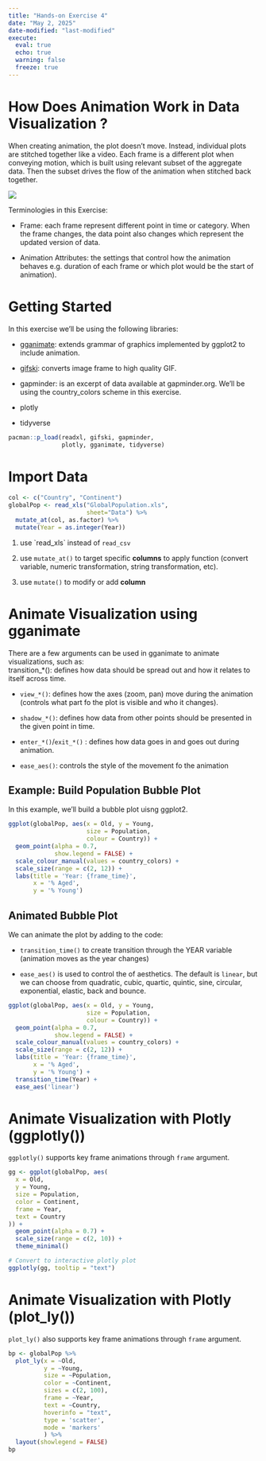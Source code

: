 ```yaml
---
title: "Hands-on Exercise 4"
date: "May 2, 2025"
date-modified: "last-modified"
execute: 
  eval: true
  echo: true
  warning: false
  freeze: true
---
```


# How Does Animation Work in Data Visualization ?

When creating animation, the plot doesn't move. Instead, individual plots are stitched together like a video. Each frame is a different plot when conveying motion, which is built using relevant subset of the aggregate data. Then the subset drives the flow of the animation when stitched back together.

![](/images/hands_on%203%20illustration.png)

Terminologies in this Exercise:

-   Frame: each frame represent different point in time or category. When the frame changes, the data point also changes which represent the updated version of data.

-   Animation Attributes: the settings that control how the animation behaves e.g. duration of each frame or which plot would be the start of animation).

# Getting Started

In this exercise we'll be using the following libraries:

-   <a href=https://gganimate.com/>gganimate</a>: extends grammar of graphics implemented by ggplot2 to include animation.

-   <a href=https://www.rdocumentation.org/packages/gifski/versions/1.32.0-1/topics/gifski>gifski</a>: converts image frame to high quality GIF.

-   gapminder: is an excerpt of data available at gapminder.org. We'll be using the country_colors scheme in this exercise.

-   plotly

-   tidyverse

```r
pacman::p_load(readxl, gifski, gapminder,
               plotly, gganimate, tidyverse)
```

# Import Data

```r
col <- c("Country", "Continent")
globalPop <- read_xls("GlobalPopulation.xls",
                      sheet="Data") %>%
  mutate_at(col, as.factor) %>%
  mutate(Year = as.integer(Year))
```

::: {.callout-tip title="How to extract data from .xls file"}
1.  use \`read_xls\` instead of `read_csv`

2.  use `mutate_at()` to target specific **columns** to apply function (convert variable, numeric transformation, string transformation, etc).

3.  use `mutate()` to modify or add **column**
:::

# Animate Visualization using gganimate

There are a few arguments can be used in gganimate to animate visualizations, such as:\
transition\_\*(): defines how data should be spread out and how it relates to itself across time.

-   `view_*()`: defines how the axes (zoom, pan) move during the animation (controls what part fo the plot is visible and who it changes).

-   `shadow_*()`: defines how data from other points should be presented in the given point in time.

-   `enter_*()`/`exit_*()` : defines how data goes in and goes out during animation.

-   `ease_aes()`: controls the style of the movement fo the animation

## Example: Build Population Bubble Plot

In this example, we'll build a bubble plot uisng ggplot2.

```r
ggplot(globalPop, aes(x = Old, y = Young, 
                      size = Population, 
                      colour = Country)) +
  geom_point(alpha = 0.7, 
             show.legend = FALSE) +
  scale_colour_manual(values = country_colors) +
  scale_size(range = c(2, 12)) +
  labs(title = 'Year: {frame_time}', 
       x = '% Aged', 
       y = '% Young') 
```

## Animated Bubble Plot

We can animate the plot by adding to the code:

-   `transition_time()` to create transition through the YEAR variable (animation moves as the year changes)

-   `ease_aes()` is used to control the of aesthetics. The default is `linear`, but we can choose from quadratic, cubic, quartic, quintic, sine, circular, exponential, elastic, back and bounce.

```r
ggplot(globalPop, aes(x = Old, y = Young, 
                      size = Population, 
                      colour = Country)) +
  geom_point(alpha = 0.7, 
             show.legend = FALSE) +
  scale_colour_manual(values = country_colors) +
  scale_size(range = c(2, 12)) +
  labs(title = 'Year: {frame_time}', 
       x = '% Aged', 
       y = '% Young') +
  transition_time(Year) +       
  ease_aes('linear')        
```

# Animate Visualization with Plotly (ggplotly())

`ggplotly()` supports key frame animations through `frame` argument.

```r
gg <- ggplot(globalPop, aes(
  x = Old, 
  y = Young, 
  size = Population, 
  color = Continent, 
  frame = Year, 
  text = Country
)) +
  geom_point(alpha = 0.7) +
  scale_size(range = c(2, 10)) +  
  theme_minimal()

# Convert to interactive plotly plot
ggplotly(gg, tooltip = "text")
```

# Animate Visualization with Plotly (plot_ly())

`plot_ly()` also supports key frame animations through `frame` argument.

```r
bp <- globalPop %>%
  plot_ly(x = ~Old, 
          y = ~Young, 
          size = ~Population, 
          color = ~Continent,
          sizes = c(2, 100),
          frame = ~Year, 
          text = ~Country, 
          hoverinfo = "text",
          type = 'scatter',
          mode = 'markers'
          ) %>%
  layout(showlegend = FALSE)
bp
```
